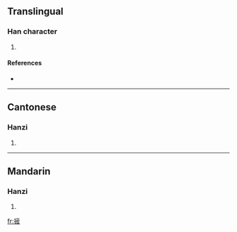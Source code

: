 ==Translingual==

===Han character===
{{Han char|rn=64|rad=手|as=11|sn=14|four=|canj=手卜竹一 (QYHM), 手卜大一 (QYKM)}}

# {{defn|Han|sort=手11}}

====References====
* {{Han ref|kx=0449.120|dkj=12561|dj=0799.360|hdz=31948.120|uh=644C|ud=25676}}

----

==Cantonese==

===Hanzi===
{{yue-hanzi|jyut=}}

# {{defn|Cantonese|sort=手11}}

----

==Mandarin==

===Hanzi===
{{cmn-hanzi|pin=[[chǎn]] ([[chan3]])|wg=ch'an<sup>3</sup>}}

# {{defn|Mandarin|sort=手11}}

[[fr:摌]]